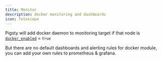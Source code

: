 ```yaml
---
title: Monitor
description: docker monitoring and dashboards
icon: Telescope
---
```


Pigsty will add docker daemon to monitoring target if that node is [`docker_enabled`](/docker/param#docker_enabled) = `true`

But there are no default dashboards and alerting rules for docker module, you can add your own rules to prometheus & grafana.

